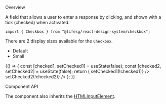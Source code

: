 
<Meta title="Data Input/Checkbox" component={Checkbox} />

<Title>Checkbox</Title>

<Secondary>Overview</Secondary>

A field that allows a user to enter a response by clicking, and shown with a tick (checked) when
activated.

```tsx
import { Checkbox } from "@lifesg/react-design-system/checkbox";
```

There are 2 display sizes available for the `Checkbox`.

-   Default
-   Small

<Canvas>
    <Story name="Checkbox">
        {() => {
            const [checked1, setChecked1] = useState(false);
            const [checked2, setChecked2] = useState(false);
            return (
                <Container>
                    <Checkbox
                        displaySize="default"
                        checked={checked1}
                        onChange={() => setChecked1(!checked1)}
                    />
                    <Checkbox
                        displaySize="small"
                        checked={checked2}
                        onChange={() => setChecked2(!checked2)}
                    />
                </Container>
            );
        }}
    </Story>
</Canvas>

<Secondary>Component API</Secondary>

The component also inherits the [HTMLInputElement](https://developer.mozilla.org/en-US/docs/Web/API/HTMLInputElement).

<PropsTable />
